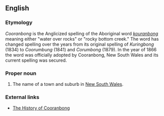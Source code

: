 ==English==

===Etymology===

''Cooranbong'' is the Anglicized spelling of the Aboriginal word ''[[kouranbong]]'' meaning either "water over rocks" or "rocky bottom creek." The word has changed spelling over the years from its original spelling of ''Kuringbong'' (1834) to ''Coorumbung'' (1841) and ''Corumbong'' (1879). In the year of 1866 the word was officially adopted by Cooranbong, New South Wales and its current spelling was secured.

===Proper noun===
{{en-proper nouin}}

# {{australia}} The name of a town and suburb in [[New South Wales]].


===External links===
*[http://www.lakemac.infohunt.nsw.gov.au/library/lhist/suburb/lmp&p/cooranbong.htm The History of Cooranbong]